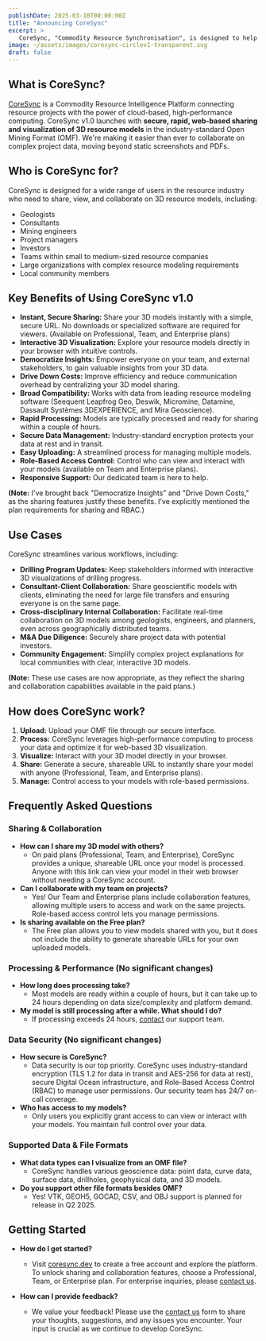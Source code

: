 ```yaml
---
publishDate: 2025-03-10T00:00:00Z
title: "Announcing CoreSync"
excerpt: >
   CoreSync, "Commodity Resource Synchronisation", is designed to help the resources industry transition to using web-based 3D visualisations and high performance cloud computing tools. Securely share and collaborate on 3D resource models with a simple URL. Leverage the power of cloud-based visualization and high-performance computing. Ditch the screenshots and embrace interactive 3D.
image: ~/assets/images/coresync-circlev1-transparent.svg
draft: false
---
```



## What is CoreSync?

[CoreSync](https://coresync.dev) is a Commodity Resource Intelligence Platform connecting resource projects with the power of cloud-based, high-performance computing. CoreSync v1.0 launches with **secure, rapid, web-based sharing and visualization of 3D resource models** in the industry-standard Open Mining Format (OMF). We're making it easier than ever to collaborate on complex project data, moving beyond static screenshots and PDFs.

## Who is CoreSync for?

CoreSync is designed for a wide range of users in the resource industry who need to share, view, and collaborate on 3D resource models, including:

*   Geologists
*   Consultants
*   Mining engineers
*   Project managers
*   Investors
*   Teams within small to medium-sized resource companies
*   Large organizations with complex resource modeling requirements
*   Local community members

## Key Benefits of Using CoreSync v1.0

*   **Instant, Secure Sharing:** Share your 3D models instantly with a simple, secure URL. No downloads or specialized software are required for viewers. (Available on Professional, Team, and Enterprise plans)
*   **Interactive 3D Visualization:** Explore your resource models directly in your browser with intuitive controls.
*   **Democratize Insights:** Empower everyone on your team, and external stakeholders, to gain valuable insights from your 3D data.
*   **Drive Down Costs:** Improve efficiency and reduce communication overhead by centralizing your 3D model sharing.
*   **Broad Compatibility:** Works with data from leading resource modeling software (Seequent Leapfrog Geo, Deswik, Micromine, Datamine, Dassault Systèmes 3DEXPERIENCE, and Mira Geoscience).
*   **Rapid Processing:** Models are typically processed and ready for sharing within a couple of hours.
*   **Secure Data Management:** Industry-standard encryption protects your data at rest and in transit.
*   **Easy Uploading:** A streamlined process for managing multiple models.
*   **Role-Based Access Control:** Control who can view and interact with your models (available on Team and Enterprise plans).
*   **Responsive Support:** Our dedicated team is here to help.

**(Note:** I've brought back "Democratize Insights" and "Drive Down Costs," as the sharing features justify these benefits.  I've explicitly mentioned the plan requirements for sharing and RBAC.)

## Use Cases

CoreSync streamlines various workflows, including:

*   **Drilling Program Updates:** Keep stakeholders informed with interactive 3D visualizations of drilling progress.
*   **Consultant-Client Collaboration:** Share geoscientific models with clients, eliminating the need for large file transfers and ensuring everyone is on the same page.
*   **Cross-disciplinary Internal Collaboration:** Facilitate real-time collaboration on 3D models among geologists, engineers, and planners, even across geographically distributed teams.
*   **M&A Due Diligence:** Securely share project data with potential investors.
*   **Community Engagement:** Simplify complex project explanations for local communities with clear, interactive 3D models.

**(Note:** These use cases are now appropriate, as they reflect the sharing and collaboration capabilities available in the paid plans.)

## How does CoreSync work?

1.  **Upload:** Upload your OMF file through our secure interface.
2.  **Process:** CoreSync leverages high-performance computing to process your data and optimize it for web-based 3D visualization.
3.  **Visualize:** Interact with your 3D model directly in your browser.
4.  **Share:** Generate a secure, shareable URL to instantly share your model with anyone (Professional, Team, and Enterprise plans).
5.  **Manage:** Control access to your models with role-based permissions.

## Frequently Asked Questions

### Sharing & Collaboration

*   **How can I share my 3D model with others?**
    *   On paid plans (Professional, Team, and Enterprise), CoreSync provides a unique, shareable URL once your model is processed. Anyone with this link can view your model in their web browser without needing a CoreSync account.
*   **Can I collaborate with my team on projects?**
    *   Yes! Our Team and Enterprise plans include collaboration features, allowing multiple users to access and work on the same projects. Role-based access control lets you manage permissions.
*   **Is sharing available on the Free plan?**
    *   The Free plan allows you to view models shared with you, but it does not include the ability to generate shareable URLs for your own uploaded models.

### Processing & Performance (No significant changes)

*   **How long does processing take?**
    *   Most models are ready within a couple of hours, but it can take up to 24 hours depending on data size/complexity and platform demand.
*   **My model is still processing after a while. What should I do?**
    *   If processing exceeds 24 hours, [contact](/contact) our support team.

### Data Security (No significant changes)

*   **How secure is CoreSync?**
    *   Data security is our top priority. CoreSync uses industry-standard encryption (TLS 1.2 for data in transit and AES-256 for data at rest), secure Digital Ocean infrastructure, and Role-Based Access Control (RBAC) to manage user permissions. Our security team has 24/7 on-call coverage.
* **Who has access to my models?**
    * Only users you explicitly grant access to can view or interact with your models. You maintain full control over your data.

### Supported Data & File Formats

*   **What data types can I visualize from an OMF file?**
    *   CoreSync handles various geoscience data: point data, curve data, surface data, drillholes, geophysical data, and 3D models.
*   **Do you support other file formats besides OMF?**
    *   Yes! VTK, GEOH5, GOCAD, CSV, and OBJ support is planned for release in Q2 2025.

## Getting Started

*   **How do I get started?**
    *   Visit [coresync.dev](https://coresync.dev) to create a free account and explore the platform. To unlock sharing and collaboration features, choose a Professional, Team, or Enterprise plan. For enterprise inquiries, please [contact us](/contact).

* **How can I provide feedback?**
    *   We value your feedback! Please use the [contact us](/contact) form to share your thoughts, suggestions, and any issues you encounter. Your input is crucial as we continue to develop CoreSync.
